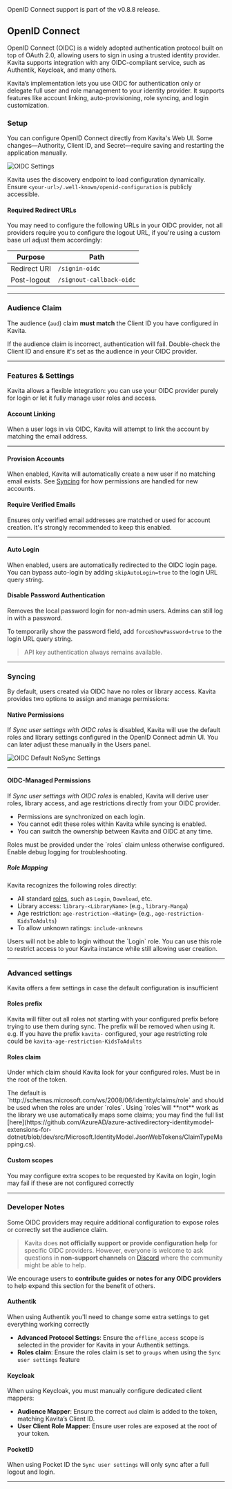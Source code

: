 
<Callout type="info">
    OpenID Connect support is part of the v0.8.8 release.
</Callout>

## OpenID Connect

OpenID Connect (OIDC) is a widely adopted authentication protocol built on top of OAuth 2.0, allowing users to sign in using a trusted identity provider. Kavita supports integration with any OIDC-compliant service, such as Authentik, Keycloak, and many others.

Kavita’s implementation lets you use OIDC for authentication only or delegate full user and role management to your identity provider. It supports features like account linking, auto-provisioning, role syncing, and login customization.

### Setup

You can configure OpenID Connect directly from Kavita's Web UI. Some changes—Authority, Client ID, and Secret—require saving and restarting the application manually.

![OIDC Settings](../../../public/guides/admin-settings/oidc_settings.png "OIDC page in Admin Settings")

<Callout type="info">
  Kavita uses the discovery endpoint to load configuration dynamically. Ensure <code>&lt;your-url&gt;/.well-known/openid-configuration</code> is publicly accessible.
</Callout>

#### Required Redirect URLs

You may need to configure the following URLs in your OIDC provider, not all providers require you to configure the logout URL, if you're using a custom base url adjust them accordingly:

| Purpose      | Path                     |
|--------------|--------------------------|
| Redirect URI | `/signin-oidc`           |
| Post-logout  | `/signout-callback-oidc` |

---

### Audience Claim

The audience (`aud`) claim **must match** the Client ID you have configured in Kavita.

<Callout type="warning">
  If the audience claim is incorrect, authentication will fail. Double-check the Client ID and ensure it's set as the audience in your OIDC provider.
</Callout>

---

### Features & Settings

Kavita allows a flexible integration: you can use your OIDC provider purely for login or let it fully manage user roles and access.

#### Account Linking

When a user logs in via OIDC, Kavita will attempt to link the account by matching the email address.

---

#### Provision Accounts

When enabled, Kavita will automatically create a new user if no matching email exists. See [Syncing](#syncing) for how permissions are handled for new accounts.

#### Require Verified Emails

Ensures only verified email addresses are matched or used for account creation. It's strongly recommended to keep this enabled.

---

#### Auto Login

When enabled, users are automatically redirected to the OIDC login page. You can bypass auto-login by adding `skipAutoLogin=true` to the login URL query string.

#### Disable Password Authentication

Removes the local password login for non-admin users. Admins can still log in with a password.

To temporarily show the password field, add `forceShowPassword=true` to the login URL query string.

> API key authentication always remains available.

---

### Syncing

By default, users created via OIDC have no roles or library access. Kavita provides two options to assign and manage permissions:

#### Native Permissions

If *Sync user settings with OIDC roles* is disabled, Kavita will use the default roles and library settings configured in the OpenID Connect admin UI. You can later adjust these manually in the Users panel.

![OIDC Default NoSync Settings](../../../public/guides/admin-settings/oidc_default_no_sync.png "OIDC default no sync settings in OpenID Connect Settings")

---

#### OIDC-Managed Permissions

If *Sync user settings with OIDC roles* is enabled, Kavita will derive user roles, library access, and age restrictions directly from your OIDC provider.

- Permissions are synchronized on each login.
- You cannot edit these roles within Kavita while syncing is enabled.
- You can switch the ownership between Kavita and OIDC at any time.

<Callout type="warning">
  Roles must be provided under the `roles` claim unless otherwise configured. Enable debug logging for troubleshooting.
</Callout>

##### Role Mapping

Kavita recognizes the following roles directly:

- All standard [roles](./users.mdx#roles), such as `Login`, `Download`, etc.
- Library access: `library-<LibraryName>` (e.g., `library-Manga`)
- Age restriction: `age-restriction-<Rating>` (e.g., `age-restriction-KidsToAdults`)
- To allow unknown ratings: `include-unknowns`

<Callout type="warning">
    Users will not be able to login without the `Login` role. You can use this role to restrict access to your Kavita instance while still allowing user creation.
</Callout>

---

### Advanced settings

Kavita offers a few settings in case the default configuration is insufficient

#### Roles prefix

Kavita will filter out all roles not starting with your configured prefix before trying to use them during sync. The prefix will be removed when using it.
e.g. If you have the prefix `kavita-` configured, your age restricting role could be `kavita-age-restriction-KidsToAdults`


#### Roles claim

Under which claim should Kavita look for your configured roles. Must be in the root of the token.

<Callout type="warning">
    The default is `http://schemas.microsoft.com/ws/2008/06/identity/claims/role` and should be used when the roles are under `roles`.
    Using `roles`will **not** work as the library we use automatically maps some claims; you may find the full list [here](https://github.com/AzureAD/azure-activedirectory-identitymodel-extensions-for-dotnet/blob/dev/src/Microsoft.IdentityModel.JsonWebTokens/ClaimTypeMapping.cs).
</Callout>

#### Custom scopes

You may configure extra scopes to be requested by Kavita on login, login may fail if these are not configured correctly

---

### Developer Notes

Some OIDC providers may require additional configuration to expose roles or correctly set the audience claim.

> Kavita does **not officially support or provide configuration help** for specific OIDC providers. However, everyone is welcome to ask questions in **non-support channels** on [Discord](https://discord.gg/b52wT37kt7) where the community might be able to help.

We encourage users to **contribute guides or notes for any OIDC providers** to help expand this section for the benefit of others.


#### Authentik

When using Authentik you'll need to change some extra settings to get everything working correctly

- **Advanced Protocol Settings**: Ensure the `offline_access` scope is selected in the provider for Kavita in your Authentik settings.
- **Roles claim**: Ensure the roles claim is set to `groups` when using the `Sync user settings` feature

#### Keycloak

When using Keycloak, you must manually configure dedicated client mappers:

- **Audience Mapper**: Ensure the correct `aud` claim is added to the token, matching Kavita’s Client ID.
- **User Client Role Mapper**: Ensure user roles are exposed at the root of your token.

#### PocketID

When using Pocket ID the `Sync user settings` will only sync after a full logout and login.

---
